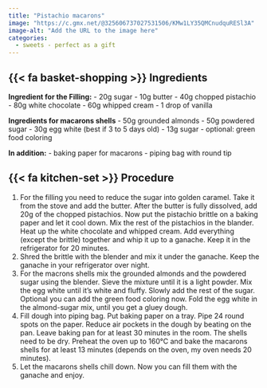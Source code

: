 ```yaml
---
title: "Pistachio macarons"
image: "https://c.gmx.net/@325606737027531506/KMw1LY35QMCnudquRESl3A"
image-alt: "Add the URL to the image here"
categories:
  - sweets - perfect as a gift
---
```


## {{< fa basket-shopping >}} Ingredients

**Ingredient for the Filling:**
- 20g sugar
- 10g butter
- 40g chopped pistachio
- 80g white chocolate
- 60g whipped cream
- 1 drop of vanilla

**Ingredients for macarons shells**
- 50g grounded almonds
- 50g powdered sugar
- 30g egg white (best if 3 to 5 days old)
- 13g sugar
- optional: green food coloring 

**In addition:**
- baking paper for macarons
- piping bag with round tip

## {{< fa kitchen-set >}} Procedure

1. For the filling you need to reduce the sugar into golden caramel. Take it from the stove and add the butter. After the butter is fully dissolved, add 20g of the chopped pistachios. Now put the pistachio brittle on a baking paper and let it cool down. Mix the rest of the pistachios in the blander. Heat up the white chocolate and whipped cream. Add everything (except the brittle) together and whip it up to a ganache. Keep it in the refrigerator for 20 minutes.
2. Shred the brittle with the blender and mix it under the ganache. Keep the ganache in your refrigerator over night.
3. For the macrons shells mix the grounded almonds and the powdered sugar using the blender. Sieve the mixture until it is a light powder. Mix the egg white until it's white and fluffy. Slowly add the rest of the sugar. Optional you can add the green food coloring now. Fold the egg white in the almond-sugar mix, until you get a gluey dough.
4. Fill dough into piping bag. Put baking paper on a tray. Pipe 24 round spots on the paper. Reduce air pockets in the dough by beating on the pan. Leave baking pan for at least 30 minutes in the room. The shells need to be dry. Preheat the oven up to 160°C and bake the macarons shells for at least 13 minutes (depends on the oven, my oven needs 20 minutes). 
5. Let the macarons shells chill down. Now you can fill them with the ganache and enjoy. 
